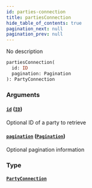 ```yaml
---
id: parties-connection
title: partiesConnection
hide_table_of_contents: true
pagination_next: null
pagination_prev: null
---
```



No description

```graphql
partiesConnection(
  id: ID
  pagination: Pagination
): PartyConnection
```


### Arguments

#### [`id`](#) ([`ID`](/docs/testnet/graphql/scalars/id))

Optional ID of a party to retrieve


#### [`pagination`](#) ([`Pagination`](/docs/testnet/graphql/inputs/pagination))

Optional pagination information


### Type

#### [`PartyConnection`](/docs/testnet/graphql/objects/party-connection)






